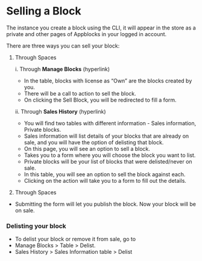 # Selling a Block

The instance you create a block using the CLI, it will appear in the store as a private and other pages of Appblocks in your logged in account.  

There are three ways you can sell your block:  
1. Through Spaces  

   i. Through **Manage Blocks** (hyperlink)  
   * In the table, blocks with license as “Own” are the blocks created by you.  
   * There will be a call to action to sell the block.  
   * On clicking the Sell Block, you will be redirected to fill a form.
          
   ii. Through **Sales History** (hyperlink)  
    * You will find two tables with different information - Sales information, Private blocks.  
    * Sales information will list details of your blocks that are already on sale, and you will have the option of delisting that block.  
    * On this page, you will see an option to sell a block.  
    * Takes you to a form where you will choose the block you want to list.  
    * Private blocks will be your list of blocks that were delisted/never on sale.  
    * In this table, you will see an option to sell the block against each.  
    * Clicking on the action will take you to a form to fill out the details.  
    
 2. Through Spaces
   

* Submitting the form will let you publish the block. Now your block will be on sale.

### Delisting your block
* To delist your block or remove it from sale, go to 
* Manage Blocks > Table > Delist.
* Sales History > Sales Information table > Delist


    
    
    
     

    
    
